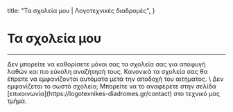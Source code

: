   title: "Τα σχολεία μου | Λογοτεχνικές διαδρομές",
}

# Τα σχολεία μου 
***
<div className="mt-5" />
Δεν μπορείτε να καθορίσετε μόνοι σας τα σχολεία σας για αποφυγή λαθών και πιο εύκολη αναζήτησή τους. 
Κανονικά τα σχολεία σας θα έπρεπε να εμφανίζονται αυτόματα μετά την αποδοχή του αιτήματος.   
\
Δεν εμφανίζεται το σωστό σχολείο; Μπορείτε να το 
αναφέρετε στην σελίδα [επικοινωνία](https://logotexnikes-diadromes.gr/contact) στο τεχνικό μας τμήμα.